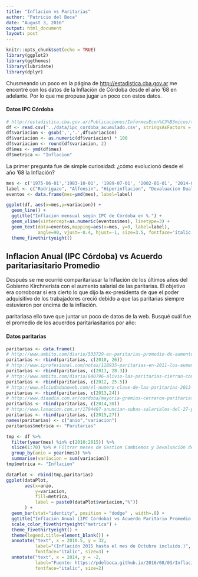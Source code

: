 ```yaml
---
title: "Inflacion vs Paritarias"
author: "Patricio del Boca"
date: "August 3, 2016"
output: html_document
layout: post
---
```

```r
knitr::opts_chunk$set(echo = TRUE)
library(ggplot2)
library(ggthemes)
library(lubridate)
library(dplyr)
```

Chusmeando un poco en la página de [http://estadistica.cba.gov.ar](Estadísticas de la Provincia de Córdoba) me encontré con los datos de la Inflación de Córdoba desde el año '68 en adelante. Por lo que me propuse jugar un poco con estos datos.

#### Datos IPC Córdoba
```r
# http://estadistica.cba.gov.ar/Publicaciones/InformesEcon%C3%B3micos/tabid/896/language/es-AR/Default.aspx
df <- read.csv('../data/ipc_cordoba_acumulado.csv', stringsAsFactors = FALSE)
df$variacion <- gsub(',','.',df$variacion)
df$variacion <- as.numeric(df$variacion) * 100
df$variacion <- round(df$variacion, 2)
df$mes <- ymd(df$mes)
df$metrica <- "Inflacion"
```

La primer pregunta fue de simple curiosidad: ¿cómo evolucionó desde el año '68 la Inflación?
```r
mes <- c('1975-06-01','1983-10-01', '1989-07-01', '2002-01-01', '2014-01-01', "2015-11-01")
label <- c("Rodrigazo", "Alfonsin", "Hiperinflacion", "Devaluacion Dualde", "Devaluacion Kiciloff", "Devaluacion Prat-Gay")
eventos <- data.frame(mes=ymd(mes), label=label)

ggplot(df, aes(x=mes,y=variacion)) + 
  geom_line() +
  ggtitle("Inflación mensual según IPC de Córdoba en %.") +
  geom_vline(xintercept=as.numeric(eventos$mes), linetype=3) +
  geom_text(data=eventos,mapping=aes(x=mes, y=0, label=label),
            angle=90, vjust=-0.4, hjust=-1, size=3.5, fontface='italic')+
  theme_fivethirtyeight()
```

## Inflacion Anual (IPC Córdoba) vs Acuerdo paritariasitario Promedio
Después se me ocurrió comparitariasar la Inflación de los últimos años del Gobierno Kirchnerista con el aumento salarial de las paritarias. El objetivo era corroborar si era cierto lo que dijo la ex-presidenta de que el poder adquisitivo de los trabajadores creció debido a que las paritarias siempre estuvieron por encima de la inflación.

paritariasa ello tuve que juntar un poco de datos de la web. Busqué cuál fue el promedio de los acuerdos paritariasitarios por año:

#### Datos paritarias
```r
paritarias <- data.frame()
# http://www.ambito.com/diario/533729-en-paritarias-promedio-de-aumentos-alcanzo-el-26
paritarias <- rbind(paritarias, c(2010, 26))
# http://www.iprofesional.com/notas/118935-paritarias-en-2011-los-aumentos-ascendieron-a-283-en-promedio-
paritarias <- rbind(paritarias, c(2011, 28.3))
# http://www.ambito.com/diario/640796-alivio-las-paritarias-cierran-con-24-de-tope
paritarias <- rbind(paritarias, c(2012, 25.5))
# http://www.elciudadanoweb.com/el-numero-clave-de-las-paritarias-2013-es-el-24/
paritarias <- rbind(paritarias, c(2013,24))
# http://www.diaadia.com.ar/cordoba/mayoria-gremios-cerraron-paritarias-30-ciento
paritarias <- rbind(paritarias, c(2014,30))
# http://www.lanacion.com.ar/1794407-anuncian-subas-salariales-del-27-promedio-paritariasa-cinco-gremios
paritarias <- rbind(paritarias, c(2015,27))
names(paritarias) <- c("anio","variacion")
paritarias$metrica <- "Paritarias"

tmp <- df %>% 
  filter(year(mes) %in% c(2010:2015)) %>% 
  slice(1:70) %>% # Filtrar meses de Gestion Cambiemos y Devaluación del Dolar
  group_by(anio = year(mes)) %>% 
  summarise(variacion = sum(variacion))
tmp$metrica <- "Inflacion"

dataPlot <- rbind(tmp,paritarias)
ggplot(dataPlot, 
       aes(x=anio, 
           y=variacion, 
           fill=metrica, 
           label = paste0(dataPlot$variacion,"%"))
       ) +
  geom_bar(stat="identity", position = "dodge" , width=.8) + 
  ggtitle("Inflación Anual (IPC Córdoba) vs Acuerdo Paritario Promedio.") +
  scale_color_fivethirtyeight("metrica") +
  theme_fivethirtyeight() +
  theme(legend.title=element_blank()) + 
  annotate("text", x = 2010.5, y = 32, 
           label="(Inflación 2015 hasta el mes de Octubre incluido.)", 
           fontface="italic", size=3) +
  annotate("text", x = 2014, y = -2, 
           label="Fuente: https://pdelboca.github.io/2016/08/03/Inflacion-VS-Paritarias.html", 
           fontface="italic", size=2)
```

